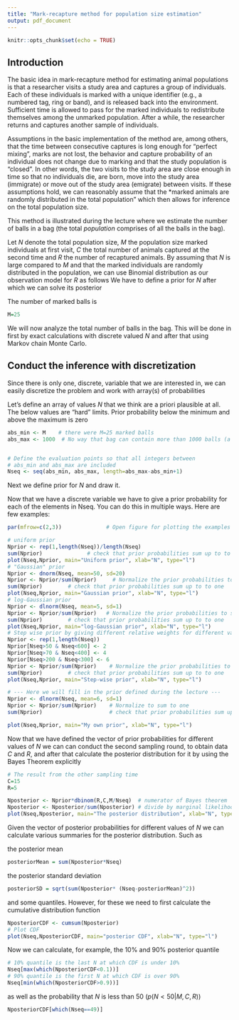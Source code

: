 ```yaml
---
title: "Mark-recapture method for population size estimation"
output: pdf_document
---
```


```r
knitr::opts_chunk$set(echo = TRUE)
```

## Introduction

The basic idea in mark-recapture method for estimating animal populations is that a researcher visits a study area and captures a group of individuals. Each of these individuals is marked with a unique identifier (e.g., a numbered tag, ring or band), and is released back into the  environment. Sufficient time is allowed to pass for the marked individuals to redistribute themselves among the unmarked population. After a while, the researcher returns and  captures another sample of individuals. 

Assumptions in the basic implementation of the method are, among others, that the time between consecutive captures is long enough for "perfect mixing", marks are not lost, the behavior and capture probability of an individual does not change due to marking and that the study population is "closed". In other words, the two visits to the study area  are close enough in time so that no individuals die, are born, move into the study area (immigrate) or move out of the study area (emigrate) between visits. If these assumptions hold, we can reasonably assume that the *marked animals are randomly distributed in the total population" which then allows for inference on the total population size.

This method is illustrated during the lecture where we estimate the number of balls in a bag (the total *population* comprises of all the balls in the bag).

Let $N$ denote the total population size, $M$ the population size marked individuals at first visit, $C$ the total number of animals captured at the second time and $R$ the number of recaptured animals. By assuming that $N$ is large compared to $M$ and that the marked individuals are randomly distributed in the population, we can use Binomial distribution as our observation model for $R$ as follows
\begin{equation}
     p(R|C,M,N) = \mathrm{Bin}(R| C, M/N) 
\end{equation}
We have to define a prior for $N$ after which we can solve its posterior 
\begin{equation}
     p(N|M,C,R) \propto \mathrm{Bin}(R| C, M/N) p(N)
\end{equation}

The number of marked balls is 
```r
M=25
```

We will now analyze the total number of balls in the bag. This will be done in first by exact calculations with discrete valued $N$ and after that using Markov chain Monte Carlo.

## Conduct the inference with discretization

Since there is only one, discrete, variable that we are interested in, we can easily discretize the problem and work with array(s) of probabilities

Let's define an array of values $N$ that we think are a priori plausible at all. The below values are "hard" limits. Prior probability below the minimum and above the maximum is zero
```r
abs_min <- M    # there were M=25 marked balls
abs_max <- 1000  # No way that bag can contain more than 1000 balls (a subjective assumption)


# Define the evaluation points so that all integers between 
# abs_min and abs_max are included
Nseq <- seq(abs_min, abs_max, length=abs_max-abs_min+1)  
```

Next we define prior for $N$ and draw it.

Now that we have a discrete variable we have to give a prior probability for each of the elements in Nseq. You  can do this in multiple ways. Here are few examples:
```r
par(mfrow=c(2,3))              # Open figure for plotting the examples

# uniform prior
Nprior <- rep(1,length(Nseq))/length(Nseq)  
sum(Nprior)              # check that prior probabilities sum up to to one
plot(Nseq,Nprior, main="Uniform prior", xlab="N", type="l")
# "Gaussian" prior
Nprior <- dnorm(Nseq, mean=50, sd=20)
Nprior <- Nprior/sum(Nprior)     # Normalize the prior probabilities to sum to one
sum(Nprior)        # check that prior probabilities sum up to to one
plot(Nseq,Nprior, main="Gaussian prior", xlab="N", type="l")
# log-Gaussian prior
Nprior <- dlnorm(Nseq, mean=5, sd=1)
Nprior <- Nprior/sum(Nprior)   # Normalize the prior probabilities to sum to one
sum(Nprior)        # check that prior probabilities sum up to to one
plot(Nseq,Nprior, main="log-Gaussian prior", xlab="N", type="l")
# Step wise prior by giving different relative weights for different values
Nprior <- rep(1,length(Nseq))  
Nprior[Nseq>50 & Nseq<600] <- 2  
Nprior[Nseq>70 & Nseq<400] <- 4  
Nprior[Nseq>200 & Nseq<300] <- 6  
Nprior <- Nprior/sum(Nprior)    # Normalize the prior probabilities to sum to one
sum(Nprior)        # check that prior probabilities sum up to to one
plot(Nseq,Nprior, main="Step-wise prior", xlab="N", type="l")

# --- Here we will fill in the prior defined during the lecture ---
Nprior <- dlnorm(Nseq, mean=6, sd=1)
Nprior <- Nprior/sum(Nprior)    # Normalize to sum to one
sum(Nprior)                     # check that prior probabilities sum up to to one

plot(Nseq,Nprior, main="My own prior", xlab="N", type="l")
```

Now that we have defined the vector of prior probabilities for different values of $N$ we can can conduct the second sampling round, to obtain data $C$ and $R$, and after that calculate the posterior distribution for it by using the Bayes Theorem explicitly

```r
# The result from the other sampling time
C=15 
R=5

Nposterior <- Nprior*dbinom(R,C,M/Nseq)  # numerator of Bayes theorem
Nposterior <- Nposterior/sum(Nposterior) # divide by marginal likelihood
plot(Nseq,Nposterior, main="The posterior distribution", xlab="N", type="l")
```

Given the vector of posterior probabilities for different values of $N$ we can calculate various summaries for the posterior distribution. Such as 

the posterior mean
```r
posteriorMean = sum(Nposterior*Nseq)
```

the posterior standard deviation
```r
posteriorSD = sqrt(sum(Nposterior* (Nseq-posteriorMean)^2))
```

and some quantiles. However, for these we need to first calculate the cumulative distribution function
```r
NposteriorCDF <- cumsum(Nposterior)           
# Plot CDF
plot(Nseq,NposteriorCDF, main="posterior CDF", xlab="N", type="l")
```

Now we can calculate, for example, the 10% and 90% posterior quantile
```r
# 10% quantile is the last N at which CDF is under 10%
Nseq[max(which(NposteriorCDF<0.1))]
# 90% quantile is the first N at which CDF is over 90%
Nseq[min(which(NposteriorCDF>0.9))]
```

as well as the probability that $N$ is less than 50 ($p(N<50|M,C,R)$) 
```r
NposteriorCDF[which(Nseq==49)]
```

